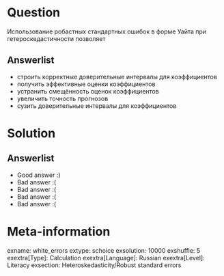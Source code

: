 Question
========
Использование робастных стандартных ошибок в форме Уайта при гетероскедастичности позволяет


Answerlist
----------
*  строить корректные доверительные интервалы для коэффициентов
*  получить эффективные оценки коэффициентов
*  устранить смещённость оценок коэффициентов
*  увеличить точность прогнозов
*  сузить доверительные интервалы для коэффициентов

Solution
========

Answerlist
----------
*  Good answer :)
*  Bad answer :(
*  Bad answer :(
*  Bad answer :(
*  Bad answer :(

Meta-information
================
exname: white_errors
extype: schoice
exsolution: 10000
exshuffle: 5
exextra[Type]: Calculation
exextra[Language]: Russian
exextra[Level]: Literacy
exsection: Heteroskedasticity/Robust standard errors

